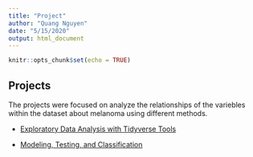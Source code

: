 ```yaml
---
title: "Project"
author: "Quang Nguyen"
date: "5/15/2020"
output: html_document
---
```


```r
knitr::opts_chunk$set(echo = TRUE)
```

## Projects
The projects were focused on analyze the relationships of the variebles within the dataset about melanoma using different methods.

- [Exploratory Data Analysis with Tidyverse Tools](/project1/)

- [Modeling, Testing, and Classification](/PROJECT2/)